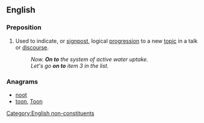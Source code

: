 {{also|onto}}
==English==

===Preposition===
{{en-prep|head=[[on]] [[to]]}}

# Used to indicate, or [[signpost]], logical [[progression]] to a new [[topic]] in a talk or [[discourse]].
#: ''Now. '''On to''' the system of active water uptake.''
#: ''Let's go '''on to''' item 3 in the list.''

===Anagrams===
* [[noot#English|noot]] 
* [[toon#English|toon]], [[Toon#English|Toon]]

[[Category:English non-constituents]]